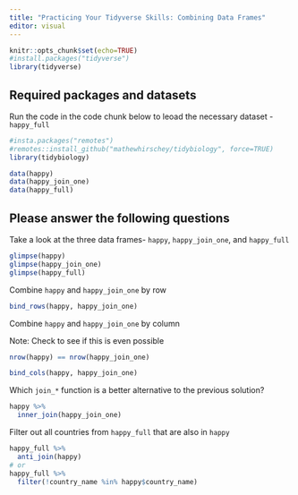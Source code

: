 ```yaml
---
title: "Practicing Your Tidyverse Skills: Combining Data Frames"
editor: visual
---
```

```r
knitr::opts_chunk$set(echo=TRUE)
#install.packages("tidyverse")
library(tidyverse)
```

## Required packages and datasets

Run the code in the code chunk below to leoad the necessary dataset - `happy_full`
```r
#insta.packages("remotes")
#remotes::install_github("mathewhirschey/tidybiology", force=TRUE)
library(tidybiology)

data(happy)
data(happy_join_one)
data(happy_full)
```

## Please answer the following questions

Take a look at the three data frames- `happy`, `happy_join_one`, and `happy_full`
```r
glimpse(happy)
glimpse(happy_join_one)
glimpse(happy_full)

```

Combine `happy` and `happy_join_one` by row

```r
bind_rows(happy, happy_join_one)
```

Combine `happy` and `happy_join_one` by column

Note: Check to see if this is even possible

```r
nrow(happy) == nrow(happy_join_one)

bind_cols(happy, happy_join_one)
```

Which `join_*` function is a better alternative to the previous solution?
```r
happy %>%
  inner_join(happy_join_one)
```

Filter out all countries from `happy_full` that are also in `happy`

```r
happy_full %>%
  anti_join(happy)
# or
happy_full %>%
  filter(!country_name %in% happy$country_name)
```

